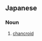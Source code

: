 ==Japanese==
{{ja-kanjitab|なん|せい|げ|かん|yomi=o}}

===Noun===
{{ja-noun|なんせいげかん}}

# {{lb|ja|pathology|sort=なんせいげかん}} [[chancroid]]